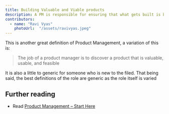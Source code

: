 ```yaml
---
title: Building Valuable and Viable products
description: A PM is responsible for ensuring that what gets built is both valuable and viable by Marty Cagan
contributors:
  - name: "Ravi Vyas"
    photoUrl:  "/assets/ravivyas.jpeg"
---
```


This is another great definition of Product Management, a variation of this is:

> The job of a product manager is to discover a product that is valuable, usable, and feasible

It is also a little to generic for someone who is new to the filed. That being said, the best definitions of the role are generic as the role itself is varied

## Further reading

- Read [Product Management – Start Here](https://www.svpg.com/product-management-start-here/)

<Bio contributors={frontmatter.contributors} />